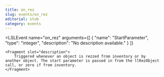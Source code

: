 ```yaml
---
title: on_rez
slug: events/on_rez
editorial: stub
category: events
---
```


<LSLEvent
	name="on_rez"
	arguments={[
	{
		"name": "StartParameter",
		"type": "integer",
		"description": "No description available."
	}
]}
>
	<Fragment slot="description">
		Triggered whenever an object is rezzed from inventory or by another object. The start parameter is passed in from the llRezObject call, or zero if from inventory.
	</Fragment>
</LSLEvent>
